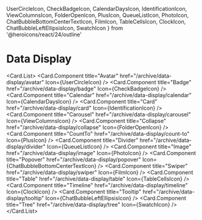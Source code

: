   UserCircleIcon,
  CheckBadgeIcon,
  CalendarDaysIcon,
  IdentificationIcon,
  ViewColumnsIcon,
  FolderOpenIcon,
  PlusIcon,
  QueueListIcon,
  PhotoIcon,
  ChatBubbleBottomCenterTextIcon,
  FilmIcon,
  TableCellsIcon,
  ClockIcon,
  ChatBubbleLeftEllipsisIcon,
  SwatchIcon
} from '@heroicons/react/24/outline'

# Data Display

<Card.List>
  <Card.Component
    title="Avatar"
    href="/archive/data-display/avatar"
    Icon={UserCircleIcon}
  />
  <Card.Component
    title="Badge"
    href="/archive/data-display/badge"
    Icon={CheckBadgeIcon}
  />
  <Card.Component
    title="Calendar"
    href="/archive/data-display/calendar"
    Icon={CalendarDaysIcon}
  />
  <Card.Component
    title="Card"
    href="/archive/data-display/card"
    Icon={IdentificationIcon}
  />
  <Card.Component
    title="Carousel"
    href="/archive/data-display/carousel"
    Icon={ViewColumnsIcon}
  />
  <Card.Component
    title="Collapse"
    href="/archive/data-display/collapse"
    Icon={FolderOpenIcon}
  />
  <Card.Component
    title="CountTo"
    href="/archive/data-display/count-to"
    Icon={PlusIcon}
  />
  <Card.Component
    title="Divider"
    href="/archive/data-display/divider"
    Icon={QueueListIcon}
  />
  <Card.Component
    title="Image"
    href="/archive/data-display/image"
    Icon={PhotoIcon}
  />
  <Card.Component
    title="Popover"
    href="/archive/data-display/popover"
    Icon={ChatBubbleBottomCenterTextIcon}
  />
  <Card.Component
    title="Swiper"
    href="/archive/data-display/swiper"
    Icon={FilmIcon}
  />
  <Card.Component
    title="Table"
    href="/archive/data-display/table"
    Icon={TableCellsIcon}
  />
  <Card.Component
    title="Timeline"
    href="/archive/data-display/timeline"
    Icon={ClockIcon}
  />
  <Card.Component
    title="Tooltip"
    href="/archive/data-display/tooltip"
    Icon={ChatBubbleLeftEllipsisIcon}
  />
  <Card.Component
    title="Tree"
    href="/archive/data-display/tree"
    Icon={SwatchIcon}
  />
</Card.List>
